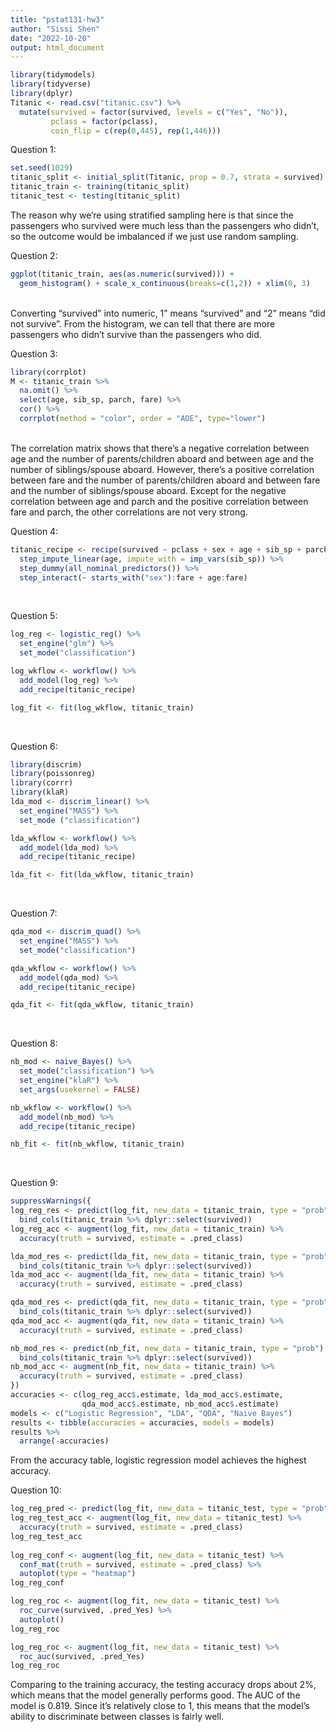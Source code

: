 ```yaml
---
title: "pstat131-hw3"
author: "Sissi Shen"
date: "2022-10-20"
output: html_document
---
```


```r
library(tidymodels)
library(tidyverse)
library(dplyr)
Titanic <- read.csv("titanic.csv") %>%
  mutate(survived = factor(survived, levels = c("Yes", "No")),
         pclass = factor(pclass),
         coin_flip = c(rep(0,445), rep(1,446)))
```

Question 1:
```r
set.seed(1029)
titanic_split <- initial_split(Titanic, prop = 0.7, strata = survived)
titanic_train <- training(titanic_split)
titanic_test <- testing(titanic_split)
```
The reason why we're using stratified sampling here is that since the passengers who survived were much less than the passengers who didn't, so the outcome would be imbalanced if we just use random sampling. \

Question 2:
```r
ggplot(titanic_train, aes(as.numeric(survived))) + 
  geom_histogram() + scale_x_continuous(breaks=c(1,2)) + xlim(0, 3)
```
\
Converting "survived" into numeric, 1" means "survived" and "2" means "did not survive". From the histogram, we can tell that there are more passengers who didn't survive than the passengers who did. \

Question 3:
```r
library(corrplot)
M <- titanic_train %>%
  na.omit() %>%
  select(age, sib_sp, parch, fare) %>%
  cor() %>%
  corrplot(method = "color", order = "AOE", type="lower")
```
\
The correlation matrix shows that there's a negative correlation between age and the number of parents/children aboard and between age and the number of siblings/spouse aboard. However, there's a positive correlation between fare and the number of parents/children aboard and between fare and the number of siblings/spouse aboard. Except for the negative correlation between age and parch and the positive correlation between fare and parch, the other correlations are not very strong. \

Question 4:
```r
titanic_recipe <- recipe(survived ~ pclass + sex + age + sib_sp + parch + fare, titanic_train) %>%
  step_impute_linear(age, impute_with = imp_vars(sib_sp)) %>%
  step_dummy(all_nominal_predictors()) %>%
  step_interact(~ starts_with("sex"):fare + age:fare)
```
\

Question 5:
```r
log_reg <- logistic_reg() %>%
  set_engine("glm") %>%
  set_mode("classification")

log_wkflow <- workflow() %>% 
  add_model(log_reg) %>% 
  add_recipe(titanic_recipe)

log_fit <- fit(log_wkflow, titanic_train)
```
\

Question 6:
```r
library(discrim)
library(poissonreg)
library(corrr)
library(klaR)
lda_mod <- discrim_linear() %>%
  set_engine("MASS") %>%
  set_mode ("classification") 

lda_wkflow <- workflow() %>% 
  add_model(lda_mod) %>% 
  add_recipe(titanic_recipe)

lda_fit <- fit(lda_wkflow, titanic_train)
```
\

Question 7:
```r
qda_mod <- discrim_quad() %>%
  set_engine("MASS") %>%
  set_mode("classification")

qda_wkflow <- workflow() %>% 
  add_model(qda_mod) %>% 
  add_recipe(titanic_recipe)

qda_fit <- fit(qda_wkflow, titanic_train)
```
\

Question 8:
```r
nb_mod <- naive_Bayes() %>% 
  set_mode("classification") %>% 
  set_engine("klaR") %>% 
  set_args(usekernel = FALSE) 

nb_wkflow <- workflow() %>% 
  add_model(nb_mod) %>% 
  add_recipe(titanic_recipe)

nb_fit <- fit(nb_wkflow, titanic_train)
```
\ 

Question 9:
```r
suppressWarnings({
log_reg_res <- predict(log_fit, new_data = titanic_train, type = "prob") %>%
  bind_cols(titanic_train %>% dplyr::select(survived))
log_reg_acc <- augment(log_fit, new_data = titanic_train) %>%
  accuracy(truth = survived, estimate = .pred_class)

lda_mod_res <- predict(lda_fit, new_data = titanic_train, type = "prob") %>%
  bind_cols(titanic_train %>% dplyr::select(survived))
lda_mod_acc <- augment(lda_fit, new_data = titanic_train) %>%
  accuracy(truth = survived, estimate = .pred_class)

qda_mod_res <- predict(qda_fit, new_data = titanic_train, type = "prob") %>%
  bind_cols(titanic_train %>% dplyr::select(survived))
qda_mod_acc <- augment(qda_fit, new_data = titanic_train) %>%
  accuracy(truth = survived, estimate = .pred_class)

nb_mod_res <- predict(nb_fit, new_data = titanic_train, type = "prob") %>%
  bind_cols(titanic_train %>% dplyr::select(survived))
nb_mod_acc <- augment(nb_fit, new_data = titanic_train) %>%
  accuracy(truth = survived, estimate = .pred_class)
})
accuracies <- c(log_reg_acc$.estimate, lda_mod_acc$.estimate, 
                qda_mod_acc$.estimate, nb_mod_acc$.estimate)
models <- c("Logistic Regression", "LDA", "QDA", "Naive Bayes")
results <- tibble(accuracies = accuracies, models = models)
results %>% 
  arrange(-accuracies)
```
From the accuracy table, logistic regression model achieves the highest accuracy. \

Question 10:
```r
log_reg_pred <- predict(log_fit, new_data = titanic_test, type = "prob")
log_reg_test_acc <- augment(log_fit, new_data = titanic_test) %>%
  accuracy(truth = survived, estimate = .pred_class)
log_reg_test_acc
  
log_reg_conf <- augment(log_fit, new_data = titanic_test) %>%
  conf_mat(truth = survived, estimate = .pred_class) %>%
  autoplot(type = "heatmap")
log_reg_conf

log_reg_roc <- augment(log_fit, new_data = titanic_test) %>%
  roc_curve(survived, .pred_Yes) %>%
  autoplot()
log_reg_roc

log_reg_roc <- augment(log_fit, new_data = titanic_test) %>%
  roc_auc(survived, .pred_Yes)
log_reg_roc
```
Comparing to the training accuracy, the testing accuracy drops about 2%, which means that the model generally performs good. The AUC of the model is 0.819. Since it's relatively close to 1, this means that the model's ability to discriminate between classes is fairly well. \